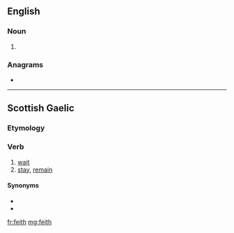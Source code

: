 {{also|féith}}
==English==

===Noun===
{{en-noun}}

# {{obsolete spelling of|faith|lang=en}}

===Anagrams===
* {{l|en|thief}}

----

==Scottish Gaelic==

===Etymology===
{{rfe|lang=gd}}

===Verb===
{{gd-verb|past=dh'fheith|fut=feithidh|vn=feitheamh|pp=feithte}}

# [[wait]]
# [[stay]], [[remain]]

====Synonyms====
* {{l|gd|fan}}
* {{l|gd|fuirich}}

[[fr:feith]]
[[mg:feith]]